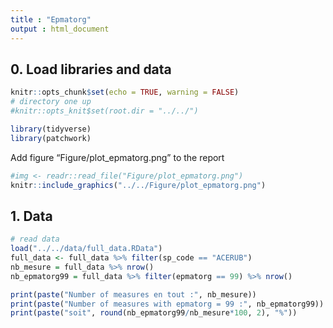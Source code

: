```yaml
---
title : "Epmatorg"
output : html_document
---
```


## 0. Load libraries and data

```r
knitr::opts_chunk$set(echo = TRUE, warning = FALSE)
# directory one up
#knitr::opts_knit$set(root.dir = "../../")
```

```r
library(tidyverse)
library(patchwork)
```

Add figure "Figure/plot_epmatorg.png" to the report

```r
#img <- readr::read_file("Figure/plot_epmatorg.png")
knitr::include_graphics("../../Figure/plot_epmatorg.png")
```

## 1. Data

```r
# read data
load("../../data/full_data.RData")
full_data <- full_data %>% filter(sp_code == "ACERUB")
nb_mesure = full_data %>% nrow()
nb_epmatorg99 = full_data %>% filter(epmatorg == 99) %>% nrow()
```

```r
print(paste("Number of measures en tout :", nb_mesure))
print(paste("Number of measures with epmatorg = 99 :", nb_epmatorg99))
print(paste("soit", round(nb_epmatorg99/nb_mesure*100, 2), "%"))
```